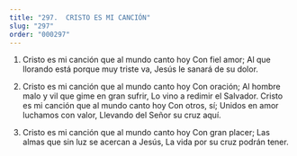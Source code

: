 ```yaml
---
title: "297.  CRISTO ES MI CANCIÓN"
slug: "297"
order: "000297"
---
```


1. Cristo es mi canción que al mundo canto hoy Con fiel amor;
Al que llorando está porque muy triste va, Jesús le sanará de su dolor.

2. Cristo es mi canción que al mundo canto hoy Con oración;
Al hombre malo y vil que gime en gran sufrir, Lo vino a redimir el Salvador.
Cristo es mi canción que al mundo canto hoy Con otros, sí;
Unidos en amor luchamos con valor, Llevando del Señor su cruz aquí.

3. Cristo es mi canción que al mundo canto hoy Con gran placer;
Las almas que sin luz se acercan a Jesús, La vida por su cruz podrán tener.